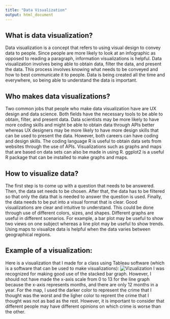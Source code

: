 ```yaml
---
title: "Data Visualization"
output: html_document
---
```



## What is data visualization? 
Data visualization is a concept that refers to using visual design to convey data to people. Since people are more likely to look at an infographic as opposed to reading a paragraph, information visualizations is helpful. Data visualization involves being able to obtain data, filter the data, and present the data. This process involves knowing what needs to be conveyed and how to best communicate it to people. Data is being created all the time and everywhere, so being able to understand the data is important. 

## Who makes data visualizations? 
Two common jobs that people who make data visualization have are UX design and data science. Both fields have the necessary tools to be able to obtain, filter, and present data. Data scientists may be more likely to have more coding skills and might be able to obtain data through APIs better whereas UX designers may be more likely to have more design skills that can be used to present the data. However, both careers can have coding and design skills. The coding language R is useful to obtain data sets from websites through the use of APIs. Visualizations such as graphs and maps that are based on data sets can also be made in using R. ggplot2 is a useful R package that can be installed to make graphs and maps. 

## How to visualize data? 
The first step is to come up with a question that needs to be answered. Then, the data set needs to be chosen. After that, the data has to be filtered so that only the data that is needed to answer the question is used. Finally, the data needs to be put into a visual format that is clear. Good visualizations are clear and intuitive to understand. This could be done through use of different colors, sizes, and shapes. Different graphs are useful in different scenarios. For example, a bar plot may be useful to show two views on one subject whereas a line plot may be useful to show trends. Using maps to visualize data is helpful when the data varies between geographical regions.

## Example of a visualization:
Here is a visualization that I made for a class using Tableau software (which is a software that can be used to make visualizations): ![Vizualization](Info_Viz_Deliverable.png) 
I was recognized for making good use of the stacked bar graph. However, I should not have made the x-axis scale from 0 to 13 for the line graph because the x-axis represents months, and there are only 12 months in a year. For the map, I used the darker color to represent the crime that I thought was the worst and the ligher color to reprent the crime that I thought was not as bad as the rest. However, it is important to consider that different people may have different opinions on which crime is worse than the other. 

